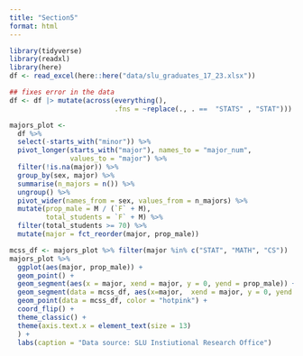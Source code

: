 ```yaml
---
title: "Section5"
format: html
---
```



```r
library(tidyverse)
library(readxl)
library(here)
df <- read_excel(here::here("data/slu_graduates_17_23.xlsx"))

## fixes error in the data
df <- df |> mutate(across(everything(),
                          .fns = ~replace(., . ==  "STATS" , "STAT")))
```
```r
majors_plot <- 
  df %>% 
  select(-starts_with("minor")) %>%
  pivot_longer(starts_with("major"), names_to = "major_num",
               values_to = "major") %>%
  filter(!is.na(major)) %>%
  group_by(sex, major) %>%
  summarise(n_majors = n()) %>%
  ungroup() %>%
  pivot_wider(names_from = sex, values_from = n_majors) %>%
  mutate(prop_male = M / (`F` + M),
         total_students = `F` + M) %>%
  filter(total_students >= 70) %>%
  mutate(major = fct_reorder(major, prop_male))
```

```r
mcss_df <- majors_plot %>% filter(major %in% c("STAT", "MATH", "CS"))
majors_plot %>%
  ggplot(aes(major, prop_male)) +
  geom_point() +
  geom_segment(aes(x = major, xend = major, y = 0, yend = prop_male)) +
  geom_segment(data = mcss_df, aes(x=major,  xend = major, y = 0, yend = prop_male), color = "green") +
  geom_point(data = mcss_df, color = "hotpink") +
  coord_flip() +
  theme_classic() +
  theme(axis.text.x = element_text(size = 13)
  ) +
  labs(caption = "Data source: SLU Instiutional Research Office")
```













